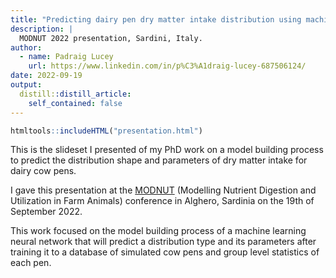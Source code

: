 ```yaml
---
title: "Predicting dairy pen dry matter intake distribution using machine learning"
description: |
  MODNUT 2022 presentation, Sardini, Italy.
author:
  - name: Padraig Lucey
    url: https://www.linkedin.com/in/p%C3%A1draig-lucey-687506124/
date: 2022-09-19
output:
  distill::distill_article:
    self_contained: false
---
```

```r
htmltools::includeHTML("presentation.html")
```


This is the slideset I presented of my PhD work on a model building process to predict the distribution shape and parameters of dry matter intake for dairy cow pens. 

I gave this presentation at the [MODNUT](https://www.modnut2022.com) (Modelling Nutrient Digestion and Utilization in Farm Animals) conference in Alghero, Sardinia on the 19th of September 2022.

This work focused on the model building process of a machine learning neural network that will predict a distribution type and its parameters after training it to a database of simulated cow pens and group level statistics of each pen. 


